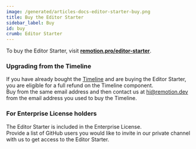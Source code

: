 ```yaml
---
image: /generated/articles-docs-editor-starter-buy.png
title: Buy the Editor Starter
sidebar_label: Buy
id: buy
crumb: Editor Starter
---
```


To buy the Editor Starter, visit **[remotion.pro/editor-starter](https://www.remotion.pro/editor-starter)**.

### Upgrading from the Timeline

If you have already bought the [Timeline](/docs/timeline) and are buying the Editor Starter, you are eligible for a full refund on the Timeline component.  
Buy from the same email address and then contact us at [hi@remotion.dev](mailto:hi@remotion.dev) from the email address you used to buy the Timeline.

### For Enterprise License holders

The Editor Starter is included in the Enterprise License.  
Provide a list of GitHub users you would like to invite in our private channel with us to get access to the Editor Starter.
